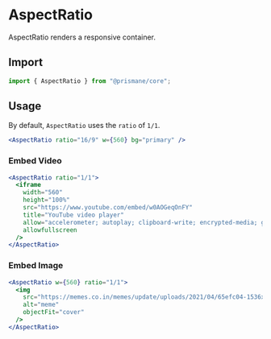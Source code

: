 # AspectRatio

AspectRatio renders a responsive container.

## Import

```js
import { AspectRatio } from "@prismane/core";
```

## Usage

By default, `AspectRatio` uses the `ratio` of `1/1`.

```jsx
<AspectRatio ratio="16/9" w={560} bg="primary" />
```

### Embed Video

```jsx
<AspectRatio ratio="1/1">
  <iframe
    width="560"
    height="100%"
    src="https://www.youtube.com/embed/w0AOGeqOnFY"
    title="YouTube video player"
    allow="accelerometer; autoplay; clipboard-write; encrypted-media; gyroscope; picture-in-picture; web-share"
    allowfullscreen
  />
</AspectRatio>
```

### Embed Image

```jsx
<AspectRatio w={560} ratio="1/1">
  <img
    src="https://memes.co.in/memes/update/uploads/2021/04/65efc04-1536x1536.jpg"
    alt="meme"
    objectFit="cover"
  />
</AspectRatio>
```
